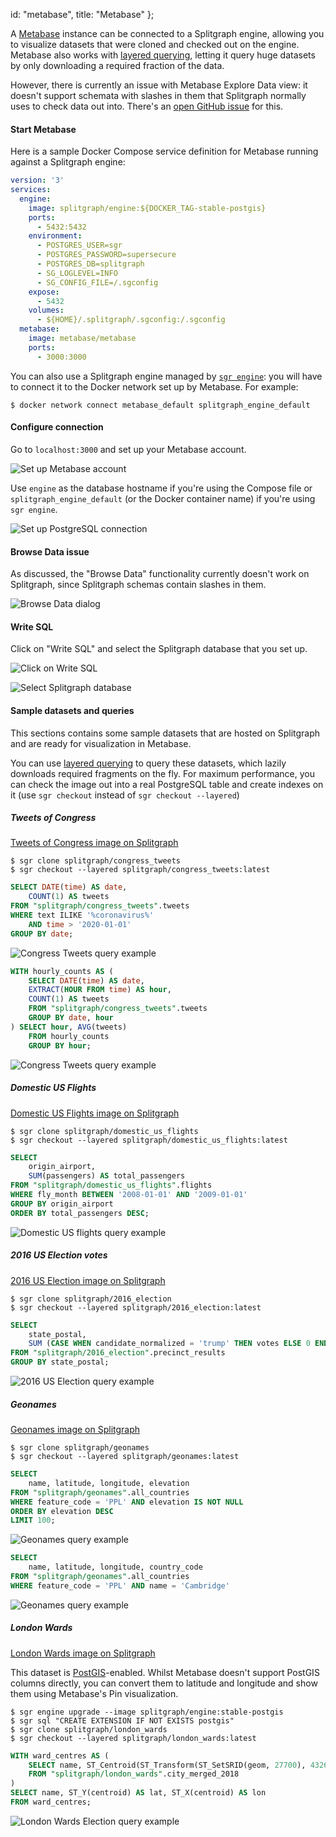   id: "metabase",
  title: "Metabase"
};

A [Metabase](https://www.metabase.com/) instance can be connected to a Splitgraph engine,
allowing you to visualize datasets that were cloned and checked out on the engine. Metabase
also works with [layered querying](../large_datasets/layered_querying), letting it query
huge datasets by only downloading a required fraction of the data.

However, there is currently an issue with Metabase Explore Data view: it doesn't support schemata with slashes in them that Splitgraph normally uses to check data out into. There's an [open GitHub issue](https://github.com/metabase/metabase/issues/12450) for this.

#### Start Metabase

Here is a sample Docker Compose service definition for Metabase running against a Splitgraph engine:

```yaml
version: '3'
services:
  engine:
    image: splitgraph/engine:${DOCKER_TAG-stable-postgis}
    ports:
      - 5432:5432
    environment:
      - POSTGRES_USER=sgr
      - POSTGRES_PASSWORD=supersecure
      - POSTGRES_DB=splitgraph
      - SG_LOGLEVEL=INFO
      - SG_CONFIG_FILE=/.sgconfig
    expose:
      - 5432
    volumes:
      - ${HOME}/.splitgraph/.sgconfig:/.sgconfig
  metabase:
    image: metabase/metabase
    ports:
      - 3000:3000
```

You can also use a Splitgraph engine managed by [`sgr engine`](../sgr/engine_management/engine_add): you will have to connect it to the Docker network set up by Metabase. For example:

```shell-session
$ docker network connect metabase_default splitgraph_engine_default
```

#### Configure connection

Go to `localhost:3000` and set up your Metabase account.

![Set up Metabase account](https://raw.githubusercontent.com/splitgraph/splitgraph.com/master/content/docs/0700_integrating_splitgraph/images/metabase/1_initial_setup.png)

Use `engine` as the database hostname if you're using the Compose file or `splitgraph_engine_default` (or the Docker container name) if you're using `sgr engine`.

![Set up PostgreSQL connection](https://raw.githubusercontent.com/splitgraph/splitgraph.com/master/content/docs/0700_integrating_splitgraph/images/metabase/2_database_setup.png)

#### Browse Data issue

As discussed, the "Browse Data" functionality currently doesn't work on Splitgraph, since
Splitgraph schemas contain slashes in them.

![Browse Data dialog](https://raw.githubusercontent.com/splitgraph/splitgraph.com/master/content/docs/0700_integrating_splitgraph/images/metabase/3_browse_data.png)

#### Write SQL

Click on "Write SQL" and select the Splitgraph database that you set up.

![Click on Write SQL](https://raw.githubusercontent.com/splitgraph/splitgraph.com/master/content/docs/0700_integrating_splitgraph/images/metabase/4_write_sql.png)

![Select Splitgraph database](https://raw.githubusercontent.com/splitgraph/splitgraph.com/master/content/docs/0700_integrating_splitgraph/images/metabase/5_select_database.png)

#### Sample datasets and queries

This sections contains some sample datasets that are hosted on Splitgraph and are ready for visualization
in Metabase.

You can use [layered querying](../large_datasets/layered_querying) to query these datasets, which
lazily downloads required fragments on the fly. For maximum performance, you can check the image
out into a real PostgreSQL table and create indexes on it (use `sgr checkout` instead of `sgr checkout --layered`)

##### Tweets of Congress

[Tweets of Congress image on Splitgraph](/splitgraph/congress_tweets)

```shell-session
$ sgr clone splitgraph/congress_tweets
$ sgr checkout --layered splitgraph/congress_tweets:latest
```

```sql
SELECT DATE(time) AS date,
    COUNT(1) AS tweets
FROM "splitgraph/congress_tweets".tweets
WHERE text ILIKE '%coronavirus%'
    AND time > '2020-01-01'
GROUP BY date;
```

![Congress Tweets query example](https://raw.githubusercontent.com/splitgraph/splitgraph.com/master/content/docs/0700_integrating_splitgraph/images/metabase/6_congress_tweets.png)

```sql
WITH hourly_counts AS (
    SELECT DATE(time) AS date,
    EXTRACT(HOUR FROM time) AS hour,
    COUNT(1) AS tweets
    FROM "splitgraph/congress_tweets".tweets
    GROUP BY date, hour
) SELECT hour, AVG(tweets)
    FROM hourly_counts
    GROUP BY hour;
```

![Congress Tweets query example](https://raw.githubusercontent.com/splitgraph/splitgraph.com/master/content/docs/0700_integrating_splitgraph/images/metabase/7_congress_tweets.png)

##### Domestic US Flights

[Domestic US Flights image on Splitgraph](/splitgraph/domestic_us_flights)

```shell-session
$ sgr clone splitgraph/domestic_us_flights
$ sgr checkout --layered splitgraph/domestic_us_flights:latest
```

```sql
SELECT
    origin_airport,
    SUM(passengers) AS total_passengers
FROM "splitgraph/domestic_us_flights".flights
WHERE fly_month BETWEEN '2008-01-01' AND '2009-01-01'
GROUP BY origin_airport
ORDER BY total_passengers DESC;
```

![Domestic US flights query example](https://raw.githubusercontent.com/splitgraph/splitgraph.com/master/content/docs/0700_integrating_splitgraph/images/metabase/8_domestic_us_flights.png)

##### 2016 US Election votes

[2016 US Election image on Splitgraph](/splitgraph/2016_election)

```shell-session
$ sgr clone splitgraph/2016_election
$ sgr checkout --layered splitgraph/2016_election:latest
```

```sql
SELECT
    state_postal,
    SUM (CASE WHEN candidate_normalized = 'trump' THEN votes ELSE 0 END) / SUM(votes) * 100 AS trump_vote_percentage
FROM "splitgraph/2016_election".precinct_results
GROUP BY state_postal;
```

![2016 US Election query example](https://raw.githubusercontent.com/splitgraph/splitgraph.com/master/content/docs/0700_integrating_splitgraph/images/metabase/9_us_election.png)

##### Geonames

[Geonames image on Splitgraph](/splitgraph/geonames)

```shell-session
$ sgr clone splitgraph/geonames
$ sgr checkout --layered splitgraph/geonames:latest
```

```sql
SELECT
    name, latitude, longitude, elevation
FROM "splitgraph/geonames".all_countries
WHERE feature_code = 'PPL' AND elevation IS NOT NULL
ORDER BY elevation DESC
LIMIT 100;
```

![Geonames query example](https://raw.githubusercontent.com/splitgraph/splitgraph.com/master/content/docs/0700_integrating_splitgraph/images/metabase/10_geonames.png)

```sql
SELECT
    name, latitude, longitude, country_code
FROM "splitgraph/geonames".all_countries
WHERE feature_code = 'PPL' AND name = 'Cambridge'
```

![Geonames query example](https://raw.githubusercontent.com/splitgraph/splitgraph.com/master/content/docs/0700_integrating_splitgraph/images/metabase/11_geonames.png)

##### London Wards

[London Wards image on Splitgraph](/splitgraph/london_wards)

This dataset is [PostGIS](https://postgis.net/)-enabled. Whilst Metabase doesn't support PostGIS columns directly, you can
convert them to latitude and longitude and show them using Metabase's Pin visualization.

```shell-session
$ sgr engine upgrade --image splitgraph/engine:stable-postgis
$ sgr sql "CREATE EXTENSION IF NOT EXISTS postgis"
$ sgr clone splitgraph/london_wards
$ sgr checkout --layered splitgraph/london_wards:latest
```

```sql
WITH ward_centres AS (
    SELECT name, ST_Centroid(ST_Transform(ST_SetSRID(geom, 27700), 4326)) AS centroid
    FROM "splitgraph/london_wards".city_merged_2018
)
SELECT name, ST_Y(centroid) AS lat, ST_X(centroid) AS lon
FROM ward_centres;
```

![London Wards Election query example](https://raw.githubusercontent.com/splitgraph/splitgraph.com/master/content/docs/0700_integrating_splitgraph/images/metabase/12_london_wards.png)
